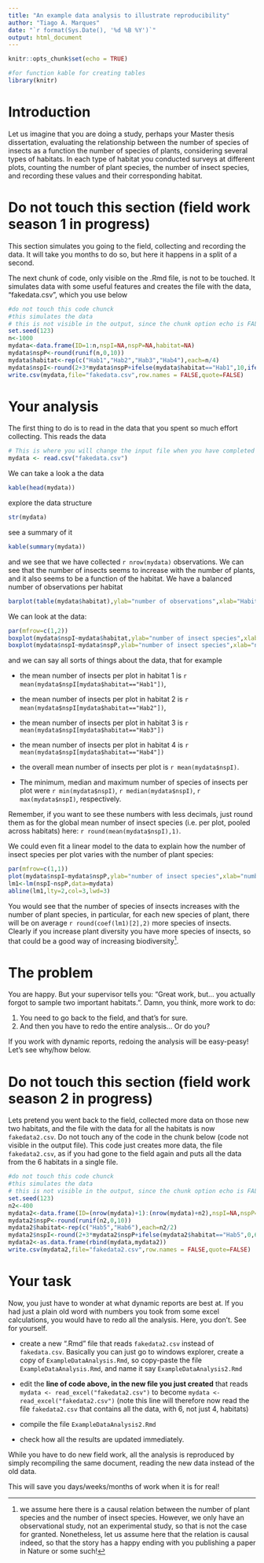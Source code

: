 ```yaml
---
title: "An example data analysis to illustrate reproducibility"
author: "Tiago A. Marques"
date: "`r format(Sys.Date(), '%d %B %Y')`"
output: html_document
---
```


```r
knitr::opts_chunk$set(echo = TRUE)
```

```r
#for function kable for creating tables
library(knitr)
```


# Introduction

Let us imagine that you are doing a study, perhaps your Master thesis dissertation, evaluating the relationship between the number of species of insects as a function the number of species of plants, considering several types of habitats. In each type of habitat you conducted surveys at different plots, counting the number of plant species, the number of insect species, and recording these values and their corresponding habitat.

# Do not touch this section (field work season 1 in progress)

This section simulates you going to the field, collecting and recording the data. It will take you months to do so, but here it happens in a split of a second.

The next chunk of code, only visible on the .Rmd file, is not to be touched. It simulates data with some useful features and creates the file with the data, "fakedata.csv", which you use below
```r
#do not touch this code chunck
#this simulates the data
# this is not visible in the output, since the chunk option echo is FALSE: "echo=FALSE"
set.seed(123)
n<-1000
mydata<-data.frame(ID=1:n,nspI=NA,nspP=NA,habitat=NA)
mydata$nspP<-round(runif(n,0,10))
mydata$habitat<-rep(c("Hab1","Hab2","Hab3","Hab4"),each=n/4)
mydata$nspI<-round(2+3*mydata$nspP+ifelse(mydata$habitat=="Hab1",10,ifelse(mydata$habitat=="Hab2",20,ifelse(mydata$habitat=="Hab3",30,40)))+rpois(n,5))
write.csv(mydata,file="fakedata.csv",row.names = FALSE,quote=FALSE)
```

# Your analysis

The first thing to do is to read in the data that you spent so much effort collecting. This reads the data

```r
# This is where you will change the input file when you have completed the instructions below
mydata <- read.csv("fakedata.csv")
```

We can take a look a the data

```r
kable(head(mydata))
```

explore the data structure

```r
str(mydata)
```

see a summary of it

```r
kable(summary(mydata))
```


and we see that we have collected `r nrow(mydata)` observations. We can see that the number of insects seems to increase with the number of plants, and it also seems to be a function of the habitat. We have a balanced number of observations per habitat

```r
barplot(table(mydata$habitat),ylab="number of observations",xlab="Habitat")
```

We can look at the data:

```r
par(mfrow=c(1,2))
boxplot(mydata$nspI~mydata$habitat,ylab="number of insect species",xlab="Habitat")
boxplot(mydata$nspI~mydata$nspP,ylab="number of insect species",xlab="number of plant species")
```

and we can say all sorts of things about the data, that for example 

* the mean number of insects per plot in habitat 1 is `r mean(mydata$nspI[mydata$habitat=="Hab1"])`, 

* the mean number of insects per plot  in habitat 2 is `r mean(mydata$nspI[mydata$habitat=="Hab2"])`, 

* the mean number of insects per plot in habitat 3 is `r mean(mydata$nspI[mydata$habitat=="Hab3"])` 

* the mean number of insects per plot in habitat 4 is `r mean(mydata$nspI[mydata$habitat=="Hab4"])` 

* the overall mean number of insects per plot is `r mean(mydata$nspI)`. 

* The minimum, median and maximum number of species of insects per plot were `r min(mydata$nspI)`, `r median(mydata$nspI)`, `r max(mydata$nspI)`, respectively. 

Remember, if you want to see these numbers with less decimals, just round them as for the global mean number of insect species (i.e. per plot, pooled across habitats) here: `r round(mean(mydata$nspI),1)`.

We could even fit a linear model to the data to explain how the number of insect species per plot varies with the number of plant species:

```r
par(mfrow=c(1,1))
plot(mydata$nspI~mydata$nspP,ylab="number of insect species",xlab="number of plant species")
lm1<-lm(nspI~nspP,data=mydata)
abline(lm1,lty=2,col=3,lwd=3)
```

You would see that the number of species of insects increases with the number of plant species, in particular, for each new species of plant, there will be on average `r round(coef(lm1)[2],2)` more species of insects. Clearly if you increase plant diversity you have more species of insects, so that could be a good way of increasing biodiversity^[we assume here there is a causal relation between the number of plant species and the number of insect species. However, we only have an observational study, not an experimental study, so that is not the case for granted. Nonetheless, let us assume here that the relation is causal indeed, so that the story has a happy ending with you publishing a paper in Nature or some such!].



# The problem

You are happy. But your supervisor tells you: "Great work, but... you actually forgot to sample two important habitats.". Damn, you think, more work to do:

1. You need to go back to the field, and that's for sure. 
2. And then you have to redo the entire analysis... Or do you?

If you work with dynamic reports, redoing the analysis will be easy-peasy! Let's see why/how below.

# Do not touch this section (field work season 2 in progress)

Lets pretend you went back to the field, collected more data on those new two habitats, and the file with the data for all the habitats is now `fakedata2.csv`. Do not touch any of the code in the chunk below (code not visible in the output file). This code just creates more data, the file `fakedata2.csv`, as if you had gone to the field again and puts all the data from the 6 habitats in a single file.

```r
#do not touch this code chunck
#this simulates the data
# this is not visible in the output, since the chunk option echo is FALSE: "echo=FALSE"
set.seed(123)
n2<-400
mydata2<-data.frame(ID=(nrow(mydata)+1):(nrow(mydata)+n2),nspI=NA,nspP=NA,habitat=NA)
mydata2$nspP<-round(runif(n2,0,10))
mydata2$habitat<-rep(c("Hab5","Hab6"),each=n2/2)
mydata2$nspI<-round(2+3*mydata2$nspP+ifelse(mydata2$habitat=="Hab5",0,60)+rpois(n2,5))
mydata2<-as.data.frame(rbind(mydata,mydata2))
write.csv(mydata2,file="fakedata2.csv",row.names = FALSE,quote=FALSE)
```

# Your task

Now, you just have to wonder at what dynamic reports are best at. If you had just a plain old word with numbers you took from some excel calculations, you would have to redo all the analysis. Here, you don't. See for yourself.

* create a new ".Rmd" file that reads `fakedata2.csv` instead of `fakedata.csv`. Basically you can just go to windows explorer, create a copy of `ExampleDataAnalysis.Rmd`, so copy-paste the file `ExampleDataAnalysis.Rmd`, and name it say `ExampleDataAnalysis2.Rmd` 

* edit the **line of code above, in the new file you just created** that reads `mydata <- read_excel("fakedata2.csv")` to become `mydata <- read_excel("fakedata2.csv")` (note this line will therefore now read the file `fakedata2.csv` that contains all the data, with 6, not just 4, habitats)

* compile the file `ExampleDataAnalysis2.Rmd`

* check how all the results are updated immediately. 

While you have to do new field work, all the analysis is reproduced by simply recompiling the same document, reading the new data instead of the old data. 

This will save you days/weeks/months of work when it is for real!
